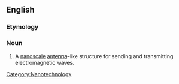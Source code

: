 ==English==
===Etymology===

{{prefix|nano|antenna}}



===Noun===
{{en-noun|nanoantennas|pl2=nanoantennae}}

#A [[nanoscale]] [[antenna]]-like structure for sending and transmitting electromagnetic waves.

[[Category:Nanotechnology]]